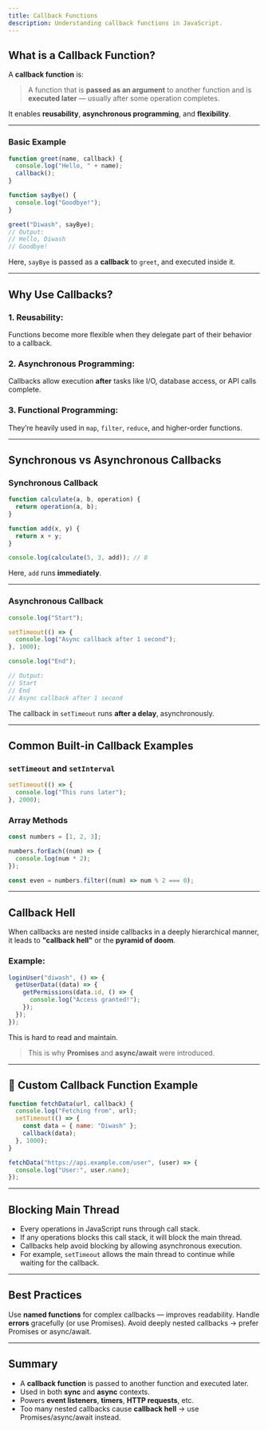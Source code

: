 ```yaml
---
title: Callback Functions
description: Understanding callback functions in JavaScript.
---
```


## What is a Callback Function?

A **callback function** is:

> A function that is **passed as an argument** to another function and is **executed later** — usually after some operation completes.

It enables **reusability**, **asynchronous programming**, and **flexibility**.

---

### Basic Example

```js
function greet(name, callback) {
  console.log("Hello, " + name);
  callback();
}

function sayBye() {
  console.log("Goodbye!");
}

greet("Diwash", sayBye);
// Output:
// Hello, Diwash
// Goodbye!
```

Here, `sayBye` is passed as a **callback** to `greet`, and executed inside it.

---

## Why Use Callbacks?

### 1. **Reusability**:

Functions become more flexible when they delegate part of their behavior to a callback.

### 2. **Asynchronous Programming**:

Callbacks allow execution **after** tasks like I/O, database access, or API calls complete.

### 3. **Functional Programming**:

They’re heavily used in `map`, `filter`, `reduce`, and higher-order functions.

---

## Synchronous vs Asynchronous Callbacks

### **Synchronous Callback**

```js
function calculate(a, b, operation) {
  return operation(a, b);
}

function add(x, y) {
  return x + y;
}

console.log(calculate(5, 3, add)); // 8
```

Here, `add` runs **immediately**.

---

### **Asynchronous Callback**

```js
console.log("Start");

setTimeout(() => {
  console.log("Async callback after 1 second");
}, 1000);

console.log("End");

// Output:
// Start
// End
// Async callback after 1 second
```

The callback in `setTimeout` runs **after a delay**, asynchronously.

---

## Common Built-in Callback Examples

### `setTimeout` and `setInterval`

```js
setTimeout(() => {
  console.log("This runs later");
}, 2000);
```

### Array Methods

```js
const numbers = [1, 2, 3];

numbers.forEach((num) => {
  console.log(num * 2);
});

const even = numbers.filter((num) => num % 2 === 0);
```

---

## Callback Hell

When callbacks are nested inside callbacks in a deeply hierarchical manner, it leads to **"callback hell"** or the **pyramid of doom**.

### Example:

```js
loginUser("diwash", () => {
  getUserData((data) => {
    getPermissions(data.id, () => {
      console.log("Access granted!");
    });
  });
});
```

This is hard to read and maintain.

> This is why **Promises** and **async/await** were introduced.

---

## 🔧 Custom Callback Function Example

```js
function fetchData(url, callback) {
  console.log("Fetching from", url);
  setTimeout(() => {
    const data = { name: "Diwash" };
    callback(data);
  }, 1000);
}

fetchData("https://api.example.com/user", (user) => {
  console.log("User:", user.name);
});
```

---

## Blocking Main Thread

- Every operations in JavaScript runs through call stack.
- If any operations blocks this call stack, it will block the main thread.
- Callbacks help avoid blocking by allowing asynchronous execution.
- For example, `setTimeout` allows the main thread to continue while waiting for the callback.

---

## Best Practices

Use **named functions** for complex callbacks — improves readability.
Handle **errors** gracefully (or use Promises).
Avoid deeply nested callbacks → prefer Promises or async/await.

---

## Summary

- A **callback function** is passed to another function and executed later.
- Used in both **sync** and **async** contexts.
- Powers **event listeners**, **timers**, **HTTP requests**, etc.
- Too many nested callbacks cause **callback hell** → use Promises/async/await instead.
